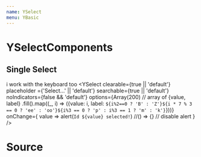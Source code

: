 ```yaml
---
name: YSelect
menu: YBasic
---
```



# YSelectComponents

## Single Select
i work with the keyboard too
<Playground>
<YSelect
    clearable={true || 'default'}
    placeholder ={'Select...' || 'default'}
    searchable={true || 'default'}
    noIndicators={false && 'default'}
    options={Array(200) // array of {value, label}
    .fill().map((_, i) => ({value: i, label: `${i%2==0 ? 'B' : 'Z'}${i * 7 % 3 == 0 ? 'ee' : 'oo'}${i%3 == 0 ? 'p' : i%3 == 1 ? 'm' : 'k'}`}))}
    onChange={
        value => alert(`Id ${value} selected!`)
        //() => {} // disable alert
    }
/>
</Playground>

# Source
<SourceDisplay source={source} />